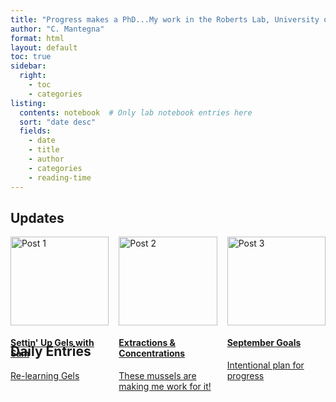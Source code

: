 ```yaml
---
title: "Progress makes a PhD...My work in the Roberts Lab, University of Washington"
author: "C. Mantegna"
format: html
layout: default
toc: true
sidebar:
  right:
    - toc
    - categories
listing:
  contents: notebook  # Only lab notebook entries here
  sort: "date desc"
  fields: 
    - date
    - title
    - author
    - categories
    - reading-time
---
```


## Updates
```{=html}
<div class="card-grid" style="display: flex; gap: 1rem; flex-wrap: wrap;">

  <div class="card" style="flex: 1;">
    <a href="posts/post20240828.qmd"> 
      <img src="images/mussel.png" alt="Post 1" style="width:100%"/>
      <div>
        <h4><b>Settin' Up Gels with Sam</b></h4>
        <p>Re-learning Gels</p>
      </div>
    </a>
  </div>

  <div class="card" style="flex: 1;">
    <a href="posts/post20240829.qmd"> 
      <img src="images/mussel.png" alt="Post 2" style="width:100%"/>
      <div>
        <h4><b>Extractions & Concentrations</b></h4>
        <p>These mussels are making me work for it!</p>
      </div>
    </a>
  </div>

  <div class="card" style="flex: 1;">
    <a href="posts/post20240901.qmd"> 
      <img src="images/mussel.png" alt="Post 3" style="width:100%"/>
      <div>
        <h4><b>September Goals</b></h4>
        <p>Intentional plan for progress</p>
      </div>
    </a>
  </div>

</div>
```

## Daily Entries

<!-- The listing feature will automatically generate the list of posts -->
